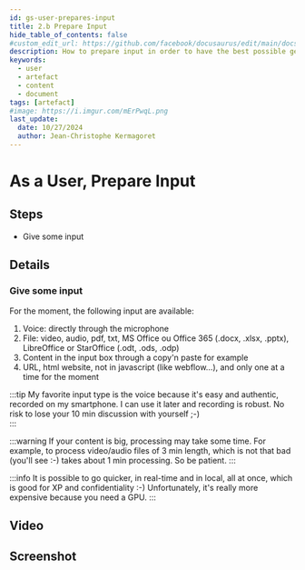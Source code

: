 ```yaml
---
id: gs-user-prepares-input
title: 2.b Prepare Input
hide_table_of_contents: false
#custom_edit_url: https://github.com/facebook/docusaurus/edit/main/docs/api-doc-markdown.md
description: How to prepare input in order to have the best possible generation ?
keywords:
  - user
  - artefact
  - content
  - document
tags: [artefact]
#image: https://i.imgur.com/mErPwqL.png
last_update:
  date: 10/27/2024
  author: Jean-Christophe Kermagoret
---
```


# As a User, Prepare Input

## Steps

* Give some input

## Details

### Give some input

For the moment, the following input are available:

1. Voice: directly through the microphone
1. File: video, audio, pdf, txt, MS Office ou Office 365 (.docx, .xlsx, .pptx), LibreOffice or StarOffice (.odt, .ods, .odp)
1. Content in the input box through a copy'n paste for example
1. URL, html website, not in javascript (like webflow...), and only one at a time for the moment

:::tip
My favorite input type is the voice because it's easy and authentic, recorded on my smartphone. I can use it later and recording is robust. No risk to lose your 10 min discussion with yourself ;-)  
:::

:::warning
If your content is big, processing may take some time. For example, to process video/audio files of 3 min length, which is not that bad (you'll see :-) takes about 1 min processing. So be patient.
:::

:::info
It is possible to go quicker, in real-time and in local, all at once, which is good for XP and confidentiality :-) Unfortunately, it's really more expensive because you need a GPU.
:::

## Video


## Screenshot

